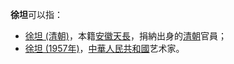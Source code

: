 '''徐坦'''可以指：
* [[徐坦_(清朝)|徐坦 (清朝)]]，本籍[[安徽|安徽]][[天長|天長]]，捐納出身的[[清朝|清朝]]官員；
* [[徐坦_(1957年)|徐坦 (1957年)]]，[[中華人民共和國|中華人民共和國]]艺术家。

{{disambig|Cat=二字徐姓人名消歧義|tan}}